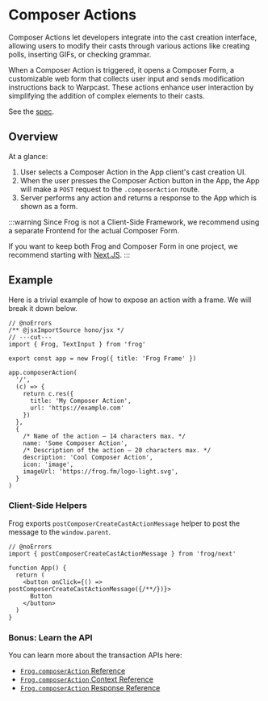 # Composer Actions

Composer Actions let developers integrate into the cast creation interface, allowing users to modify their casts through various actions like creating polls, inserting GIFs, or checking grammar.

When a Composer Action is triggered, it opens a Composer Form, a customizable web form that collects user input and sends modification instructions back to Warpcast. These actions enhance user interaction by simplifying the addition of complex elements to their casts.

See the [spec](https://warpcast.notion.site/Draft-Composer-Actions-7f2b8739ee8447cc8a6b518c234b1eeb).

## Overview

At a glance:

1. User selects a Composer Action in the App client's cast creation UI.
2. When the user presses the Composer Action button in the App, the App will make a `POST` request to the `.composerAction` route.
3. Server performs any action and returns a response to the App which is shown as a form.

:::warning
Since Frog is not a Client-Side Framework, we recommend using a separate Frontend for the actual Composer Form.

If you want to keep both Frog and Composer Form in one project, we recommend starting with [Next.JS](/platforms/next).
:::

## Example

Here is a trivial example of how to expose an action with a frame. We will break it down below.

```tsx twoslash [src/index.tsx]
// @noErrors
/** @jsxImportSource hono/jsx */
// ---cut---
import { Frog, TextInput } from 'frog'

export const app = new Frog({ title: 'Frog Frame' })

app.composerAction(
  '/',
  (c) => {
    return c.res({
      title: 'My Composer Action',
      url: 'https://example.com' 
    })
  },
  {
    /* Name of the action – 14 characters max. */
    name: 'Some Composer Action',
    /* Description of the action – 20 characters max. */
    description: 'Cool Composer Action',
    icon: 'image',
    imageUrl: 'https://frog.fm/logo-light.svg',
  }
)
```

### Client-Side Helpers
Frog exports `postComposerCreateCastActionMessage` helper to post the message to the `window.parent`.

```tsx twoslash [src/index.tsx]
// @noErrors
import { postComposerCreateCastActionMessage } from 'frog/next'

function App() {
  return (
    <button onClick={() => postComposerCreateCastActionMessage({/**/})}>
      Button
    </button>
  )
}
```

### Bonus: Learn the API

You can learn more about the transaction APIs here:

- [`Frog.composerAction` Reference](/reference/frog-composer-action)
- [`Frog.composerAction` Context Reference](/reference/frog-composer-action-context)
- [`Frog.composerAction` Response Reference](/reference/frog-composer-action-response)
